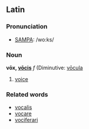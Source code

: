 ==Latin==
===Pronunciation===
*[[w:SAMPA|SAMPA]]: /wo:ks/
===Noun===
'''vōx, [[Wiktionary Appendix:Latin third declension|vōcis]]''' ''f'' (Diminutive: [[vocula|vōcula]]

# [[voice]]
===Related words===
*[[vocalis]]
*[[vocare]]
*[[vociferari]]